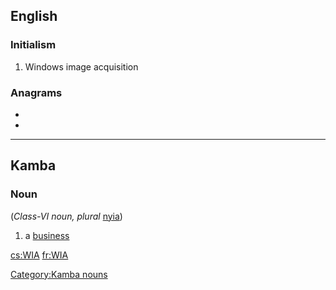 {{also|wia}}
==English==

===Initialism===
{{rfc-header|Initialism}}
{{head|en|initialism}}

# {{lb|en|computing}} Windows image acquisition

===Anagrams===
* {{l|en|IAW}}
* {{l|en|wai}}

----

==Kamba==

===Noun===
{{head|kam|noun}} (''Class-VI noun,'' ''plural'' [[nyia|nyia]])

# a [[business]]

[[Category:Kamba nouns]]

[[cs:WIA]]
[[fr:WIA]]